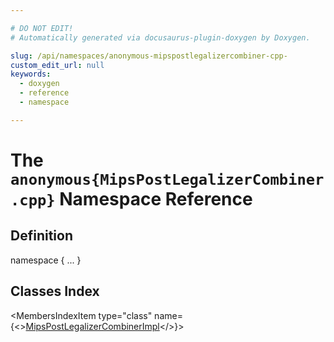 ```yaml
---

# DO NOT EDIT!
# Automatically generated via docusaurus-plugin-doxygen by Doxygen.

slug: /api/namespaces/anonymous-mipspostlegalizercombiner-cpp-
custom_edit_url: null
keywords:
  - doxygen
  - reference
  - namespace

---
```





# The `anonymous{MipsPostLegalizerCombiner.cpp}` Namespace Reference

<DoxygenPage pluginConfig={pluginConfig}>



## Definition

<CodeBlock>namespace &#123; ... &#125;</CodeBlock>

## Classes Index

<MembersIndex>

<MembersIndexItem
  type="class"
  name={<><a href="/docs/api/classes/anonymous-namespace-mipspostlegalizercombiner-cpp-/mipspostlegalizercombinerimpl">MipsPostLegalizerCombinerImpl</a></>}>
</MembersIndexItem>

</MembersIndex>


</DoxygenPage>
